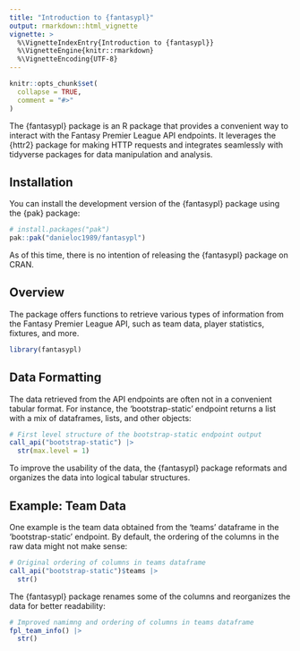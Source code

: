 ```yaml
---
title: "Introduction to {fantasypl}"
output: rmarkdown::html_vignette
vignette: >
  %\VignetteIndexEntry{Introduction to {fantasypl}}
  %\VignetteEngine{knitr::rmarkdown}
  %\VignetteEncoding{UTF-8}
---
```


```r
knitr::opts_chunk$set(
  collapse = TRUE,
  comment = "#>"
)
```

The {fantasypl} package is an R package that provides a convenient way to interact with the Fantasy Premier League API endpoints. It leverages the {httr2} package for making HTTP requests and integrates seamlessly with tidyverse packages for data manipulation and analysis.

## Installation

You can install the development version of the {fantasypl} package using the {pak} package:

```r
# install.packages("pak")
pak::pak("danieloc1989/fantasypl")
```

As of this time, there is no intention of releasing the {fantasypl} package on CRAN.

## Overview

The package offers functions to retrieve various types of information from the Fantasy Premier League API, such as team data, player statistics, fixtures, and more.

```r
library(fantasypl)
```

## Data Formatting

The data retrieved from the API endpoints are often not in a convenient tabular format. For instance, the 'bootstrap-static' endpoint returns a list with a mix of dataframes, lists, and other objects:

```r
# First level structure of the bootstrap-static endpoint output
call_api("bootstrap-static") |> 
  str(max.level = 1)
```

To improve the usability of the data, the {fantasypl} package reformats and organizes the data into logical tabular structures.

## Example: Team Data

One example is the team data obtained from the 'teams' dataframe in the 'bootstrap-static' endpoint. By default, the ordering of the columns in the raw data might not make sense:

```r
# Original ordering of columns in teams dataframe
call_api("bootstrap-static")$teams |> 
  str()
```

The {fantasypl} package renames some of the columns and reorganizes the data for better readability:

```r
# Improved namimng and ordering of columns in teams dataframe
fpl_team_info() |> 
  str()
```
